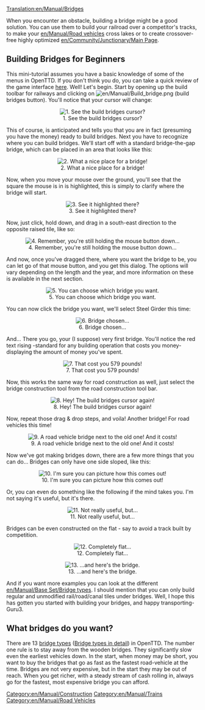 [[Translation:en/Manual/Bridges]]
[[Category:en/Manual/Construction]]
[[Category:en/Manual/Trains]]
[[Category:en/Manual/Road Vehicles]]

When you encounter an obstacle, building a bridge might be a good solution. You can use them to build your railroad over a competitor's tracks, to make your [[en/Manual/Road vehicles]] cross lakes or to create crossover-free highly optimized [[en/Community/Junctionary/Main Page]].

==Building Bridges for Beginners==
This mini-tutorial assumes you have a basic knowledge of some of the menus in OpenTTD. If you don't think you do, you can take a quick review of the game interface [[en/Manual/Game interface|here]]. Well! Let's begin. Start by opening up the build toolbar for railways and clicking on [[File:en/Manual/Build bridge.png]] (build bridges button). You'll notice that your cursor will change:
<center>[[File:en/Ottdbridge1.png|center|frame|1. See the build bridges cursor?]]</center>
This of course, is anticipated and tells you that you are in fact (presuming you have the money) ready to build bridges. Next you have to recognize where you can build bridges. We'll start off with a standard bridge-the-gap bridge, which can be placed in an area that looks like this:
<center>[[File:en/Ottdbridge1.6.png|center|frame|2. What a nice place for a bridge!]]</center>
Now, when you move your mouse over the ground, you'll see that the square the mouse is in is highlighted, this is simply to clarify where the bridge will start.
<center>[[File:en/Ottdbridge2.png|center|frame|3. See it highlighted there?]]</center>
Now, just click, hold down, and drag in a south-east direction to the opposite raised tile, like so:
<center>[[File:en/Ottdbridge3.png|center|frame|4. Remember, you're still holding the mouse button down...]]</center>
And now, once you've dragged there, where you want the bridge to be, you can let go of that mouse button, and you get this dialog. The options will vary depending on the length and the year, and more information on these is available in the next section.
<center>[[File:en/Ottdbridge4.png|center|frame|5. You can choose which bridge you want.]]</center>
You can now click the bridge you want, we'll select Steel Girder this time:
<center>[[File:en/Ottdbridge5.png|center|frame|6. Bridge chosen...]]</center>
And... There you go, your (I suppose) very first bridge. You'll notice the red text rising -standard for any building operation that costs you money- displaying the amount of money you've spent.
<center>[[File:en/Ottdbridge6.png|center|frame|7. That cost you 579 pounds!]]</center>
Now, this works the same way for road construction as well, just select the bridge construction tool from the road construction tool bar.
<center>[[File:en/Ottdbridge1.5.png|center|frame|8. Hey! The build bridges cursor again!]]</center>
Now, repeat those drag & drop steps, and voila! Another bridge! For road vehicles this time!
<center>[[File:en/Ottdbridge7.png|center|frame|9. A road vehicle bridge next to the old one! And it costs!]]</center>
Now we've got making bridges down, there are a few more things that you can do... Bridges can only have one side sloped, like this:
<center>[[File:en/Ottdbridge8.png|center|frame|10. I'm sure you can picture how this comes out!]]</center>
Or, you can even do something like the following if the mind takes you. I'm not saying it's useful, but it's there.
<center>[[File:en/Ottdbridge9.png|center|frame|11. Not really useful, but...]]</center>
Bridges can be even constructed on the flat - say to avoid a track built by competition. 
<center>[[File:en/Ottdbridge10.png|center|frame|12. Completely flat...]]</center>
<center>[[File:en/Ottdbridge11.png|center|frame|13. ...and here's the bridge.]]</center>
And if you want more examples you can look at the different [[en/Manual/Base Set/Bridge types]]. I should mention that you can only build regular and unmodified rail/road/canal tiles under bridges. Well, I hope this has gotten you started with building your bridges, and happy transporting- Guru3.

== What bridges do you want? ==

There are 13 [[en/Manual/Base Set/Bridge types|bridge types]] ([[en/Manual/Base Set/Bridge types|Bridge types in detail]]) in OpenTTD. The number one rule is to stay away from the wooden bridges. They significantly slow even the earliest vehicles down. In the start, when money may be short, you want to buy the bridges that go as fast as the fastest road-vehicle at the time. Bridges are not very expensive, but in the start they may be out of reach. When you get richer, with a steady stream of cash rolling in, always go for the fastest, most expensive bridge you can afford.